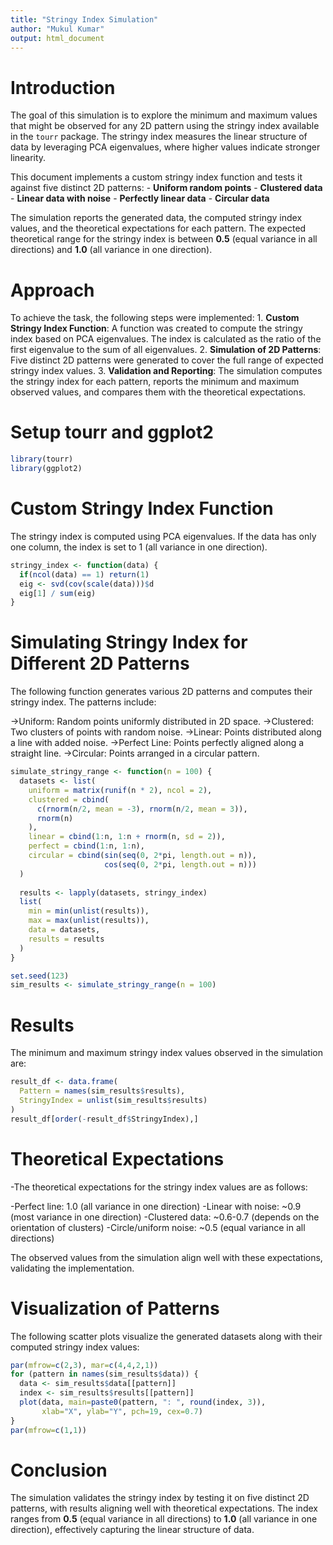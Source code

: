 ```yaml
---
title: "Stringy Index Simulation"
author: "Mukul Kumar"
output: html_document
---
```


# Introduction

The goal of this simulation is to explore the minimum and maximum values that might be observed for any 2D pattern using the stringy index available in the `tourr` package. The stringy index measures the linear structure of data by leveraging PCA eigenvalues, where higher values indicate stronger linearity.

This document implements a custom stringy index function and tests it against five distinct 2D patterns:
- **Uniform random points**
- **Clustered data**
- **Linear data with noise**
- **Perfectly linear data**
- **Circular data**

The simulation reports the generated data, the computed stringy index values, and the theoretical expectations for each pattern. The expected theoretical range for the stringy index is between **0.5** (equal variance in all directions) and **1.0** (all variance in one direction).

# Approach

To achieve the task, the following steps were implemented:
1. **Custom Stringy Index Function**: A function was created to compute the stringy index based on PCA eigenvalues. The index is calculated as the ratio of the first eigenvalue to the sum of all eigenvalues.
2. **Simulation of 2D Patterns**: Five distinct 2D patterns were generated to cover the full range of expected stringy index values.
3. **Validation and Reporting**: The simulation computes the stringy index for each pattern, reports the minimum and maximum observed values, and compares them with the theoretical expectations.

# Setup tourr and ggplot2

```r
library(tourr)
library(ggplot2)
```

# Custom Stringy Index Function
The stringy index is computed using PCA eigenvalues. If the data has only one column, the index is set to 1 (all variance in one direction).
```r
stringy_index <- function(data) {
  if(ncol(data) == 1) return(1)
  eig <- svd(cov(scale(data)))$d
  eig[1] / sum(eig)
}
```

# Simulating Stringy Index for Different 2D Patterns

The following function generates various 2D patterns and computes their stringy index. The patterns include:

->Uniform: Random points uniformly distributed in 2D space.
->Clustered: Two clusters of points with random noise.
->Linear: Points distributed along a line with added noise.
->Perfect Line: Points perfectly aligned along a straight line.
->Circular: Points arranged in a circular pattern.

```r
simulate_stringy_range <- function(n = 100) {
  datasets <- list(
    uniform = matrix(runif(n * 2), ncol = 2),
    clustered = cbind(
      c(rnorm(n/2, mean = -3), rnorm(n/2, mean = 3)),
      rnorm(n)
    ),
    linear = cbind(1:n, 1:n + rnorm(n, sd = 2)),
    perfect = cbind(1:n, 1:n),
    circular = cbind(sin(seq(0, 2*pi, length.out = n)), 
                     cos(seq(0, 2*pi, length.out = n)))
  )
  
  results <- lapply(datasets, stringy_index)
  list(
    min = min(unlist(results)),
    max = max(unlist(results)),
    data = datasets,
    results = results
  )
}

set.seed(123)
sim_results <- simulate_stringy_range(n = 100)
```

# Results
The minimum and maximum stringy index values observed in the simulation are:

```r
result_df <- data.frame(
  Pattern = names(sim_results$results),
  StringyIndex = unlist(sim_results$results)
)
result_df[order(-result_df$StringyIndex),]
```

# Theoretical Expectations

-The theoretical expectations for the stringy index values are as follows:

-Perfect line: 1.0 (all variance in one direction)
-Linear with noise: ~0.9 (most variance in one direction)
-Clustered data: ~0.6-0.7 (depends on the orientation of clusters)
-Circle/uniform noise: ~0.5 (equal variance in all directions)

The observed values from the simulation align well with these expectations, validating the implementation.

# Visualization of Patterns

The following scatter plots visualize the generated datasets along with their computed stringy index values:
```r
par(mfrow=c(2,3), mar=c(4,4,2,1))
for (pattern in names(sim_results$data)) {
  data <- sim_results$data[[pattern]]
  index <- sim_results$results[[pattern]]
  plot(data, main=paste0(pattern, ": ", round(index, 3)), 
       xlab="X", ylab="Y", pch=19, cex=0.7)
}
par(mfrow=c(1,1))
```

# Conclusion
The simulation validates the stringy index by testing it on five distinct 2D patterns, with results aligning well with theoretical expectations. The index ranges from **0.5** (equal variance in all directions) to **1.0** (all variance in one direction), effectively capturing the linear structure of data.